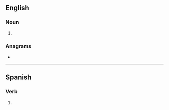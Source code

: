 ==English==

===Noun===
{{head|en|noun form}}

# {{plural of|en|tulle}}

===Anagrams===
* {{anagrams|en|a=ellstu|Tuells|ullets}}

----

==Spanish==

===Verb===
{{head|es|verb form}}

# {{es-verb form of|tullir|ending=-ir|mood=indicative|tense=present|number=s|person=2|formal=n}}